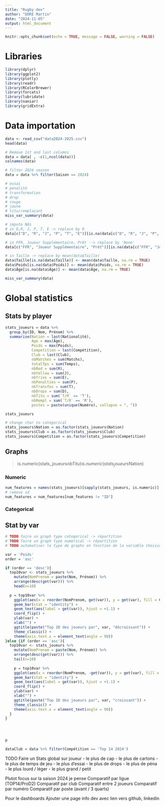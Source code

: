 ```yaml
---
title: "Rugby dev"
author: "DORE Martin"
date: "2024-11-05"
output: html_document
---
```


```r
knitr::opts_chunk$set(echo = TRUE, message = FALSE, warning = FALSE)
```

# Libraries
```r
library(dplyr)
library(ggplot2)
library(plotly)
library(readr)
library(RColorBrewer)
library(forcats)
library(lubridate)
library(naniar)
library(gridExtra)
```

# Data importation

```r
data <- read_csv("data2024-2025.csv")
head(data)
```
```r
# Remove 1st and last columns
data = data[ , -c(1,ncol(data))]
colnames(data)
```
```r
# filter 2024 season
data = data %>% filter(Saison == 2024)
```


```r
# essai
# penalité
# transformation
# drop
# rouge
# jaune
# titu/remplaçant
miss_var_summary(data)
```
```r
# impute NAs
# in D,R, J, P, T, E -> replace by 0
data[c("D", "R", "J", "P", "T", "E")][is.na(data[c("D", "R", "J", "P", "T", "E")])] <- 0

# in FFR, Joueur Supplémentaire, Prêt --> replace by 'None'
data[c("FFR", "Joueur Supplémentaire", "Prêt")][is.na(data[c("FFR", "Joueur Supplémentaire", "Prêt")])] <- "None"

# in Taille -> replace by mean(data$Taille)
data$Taille[is.na(data$Taille)] <- mean(data$Taille, na.rm = TRUE)
data$Poids[is.na(data$Poids)] <- mean(data$Poids, na.rm = TRUE)
data$Âge[is.na(data$Âge)] <- mean(data$Âge, na.rm = TRUE)

miss_var_summary(data)
```

# Global statistics
## Stats by player

```r
stats_joueurs = data %>% 
  group_by(ID, Nom, Prénom) %>% 
  summarise(Nation = last(Nationalité),
            Age = max(Âge),
            Poids = max(Poids),
            Competition = last(Compétition),
            Club = last(Club),
            nbMatches = sum(Matchs),
            totalTps = sum(Temps),
            nbRed = sum(R),
            nbYellow = sum(J),
            nbTries = sum(E),
            nbPenalties = sum(P),
            nbTransfos = sum(T),
            nbDrops = sum(D),
            nbTitu = sum(`T/R` == 'T'),
            nbRempl = sum(`T/R` == 'R'),
            postes = paste(unique(Numéro), collapse = ", "))

stats_joueurs
```

```r
# change char to categorical
stats_joueurs$Nation = as.factor(stats_joueurs$Nation)
stats_joueurs$Club = as.factor(stats_joueurs$Club)
stats_joueurs$Competition = as.factor(stats_joueurs$Competition)
```


## Graphs
> is.numeric(stats_joueurs$nbTitu)
> is.numeric(stats_joueurs$Nation)

### Numeric

```r
num_features = names(stats_joueurs)[sapply(stats_joueurs, is.numeric)]
# remove id
num_features = num_features[num_features != "ID"]
```


### Categorical




## Stat by var

```r
# TODO faire un graph type categorical -> répartition
# TODO faire un graph type numerical -> répartition
# TODO automatiser le type de graphs en fonction de la variable choisie

var = 'Poids'
order = 'asc'

if (order == 'desc'){
  top10var <- stats_joueurs %>%
    mutate(NomPrenom = paste(Nom, Prénom)) %>% 
    arrange(desc(get(var))) %>% 
    head(n=10)
  
  p = top10var %>%
    ggplot(aes(x = reorder(NomPrenom, get(var)), y = get(var), fill = Club)) +
    geom_bar(stat = "identity") +
    geom_text(aes(label = get(var)), hjust = +1.1) +
    coord_flip() +
    ylab(var) +
    xlab("") +
    ggtitle(paste("Top 10 des joueurs par", var, "décroissant")) +
    theme_classic() +
    theme(axis.text.x = element_text(angle = 90))
}else {if (order == 'asc'){
  top10var <- stats_joueurs %>%
    mutate(NomPrenom = paste(Nom, Prénom)) %>% 
    arrange(desc(get(var))) %>% 
    tail(n=10)
  
    p = top10var %>%
    ggplot(aes(x = reorder(NomPrenom, -get(var)), y = get(var), fill = Club)) +
    geom_bar(stat = "identity") +
    geom_text(aes(label = get(var)), hjust = +1.1) +
    coord_flip() +
    ylab(var) +
    xlab("") +
    ggtitle(paste("Top 10 des joueurs par", var, "croissant")) +
    theme_classic() +
    theme(axis.text.x = element_text(angle = 90))
  }
}




p
```

```r
dataClub = data %>% filter(Compétition == 'Top 14 2024')
```





TODO
Faire un Stats global sur joueur
- le plus de cap
- le plus de cartons
- le plus de temps de jeu
- le plus d'essai
- le plus de drops
- le plus de péna
- le plus lourd / léger
- le plus grand / petit


Plutot focus sur la saison 2024 je pense
Comparatif par ligue (TOP14/ProD2)
Comparatif par club
Comparatif entre 2 joueurs
Comparatif par numéro
Comparatif par poste (avant / 3 quarts)


Pour le dashboards
Ajouter une page info dev avec lien vers github, linkedin

